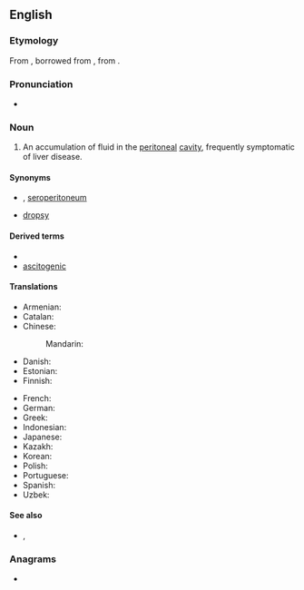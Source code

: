 ==English==

===Etymology===
From {{bor|en|la|ascītēs}}, borrowed from {{bor|en|grc|ἀσκίτης}}, from {{m|grc|ἀσκός||wineskin}}.

===Pronunciation===
* {{IPA|en|/əˈsʌɪtiːz/}}

===Noun===
{{en-noun|ascites}}
{{wikipedia}}

# {{lb|en|medicine}} An accumulation of fluid in the [[peritoneal]] [[cavity]], frequently symptomatic of liver disease.

====Synonyms====
* {{l|en|hydroperitoneum}}, [[seroperitoneum]]
* {{l|en|abdominal}} [[dropsy]]

====Derived terms====
* {{l|en|ascitic}}
* [[ascitogenic]]

====Translations====
{{trans-top|symptom}}
* Armenian: {{t+|hy|ասցիտ}}
* Catalan: {{t+|ca|ascites|f}}
* Chinese:
*: Mandarin: {{t+|cmn|腹水|tr=fùshuǐ}}
* Danish: {{t-needed|da}}
* Estonian: {{t|et|astsiit}}
* Finnish: {{t|fi|vesivatsa}}
{{trans-mid}}
* French: {{t+|fr|ascite|f}}
* German: {{t|de|Aszites}}
* Greek: {{t|el|ασκίτης|m|sc=Grek}}
* Indonesian: {{t+|id|asites}}
* Japanese: {{t|ja|腹水|tr=fukusui}}
* Kazakh: {{t|kk|іш шеменінің сары суы}}
* Korean: {{t-needed|ko}}
* Polish: {{t+|pl|wodobrzusze|n}}
* Portuguese: {{t+|pt|ascite|f}}
* Spanish: {{t|es|ascitis}}
* Uzbek: {{t|uz|assit}}
{{trans-bottom}}

====See also====
* {{l|en|ascetes}}, {{l|en|ascetic}}

===Anagrams===
* {{anagrams|en|a=aceisst|Stacies|Tessica|ectasis}}